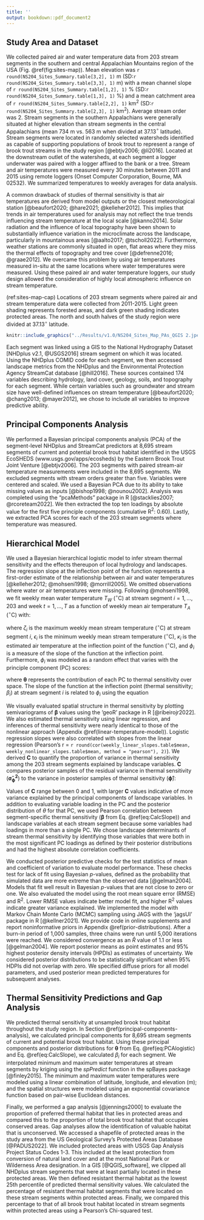 ---
title: ''
output: bookdown::pdf_document2
---
## Study Area and Dataset

We collected paired air and water temperature data from 203 stream segments in the southern and central Appalachian Mountains region of the USA (Fig. \@ref(fig:sites-map)). Mean elevation was `r round(NS204_Sites_Summary.table[3,2], 1)` m (SD:`r round(NS204_Sites_Summary.table[3,3], 1)` m) with a mean channel slope of `r round(NS204_Sites_Summary.table[1,2], 1)` % (SD:`r round(NS204_Sites_Summary.table[1,3], 1)` %) and a mean catchment area of `r round(NS204_Sites_Summary.table[2,2], 1)` km$^2$ (SD:`r round(NS204_Sites_Summary.table[2,3], 1)` km$^2$). Average stream order was 2. Stream segments in the southern Appalachians were generally situated at higher elevation than stream segments in the central Appalachians (mean 734 m vs. 563 m when divided at 37.13$^\circ$ latitude).  Stream segments were located in randomly selected watersheds identified as capable of supporting populations of brook trout to represent a range of brook trout streams in the study region [@ebtjv2006; @li2016]. Located at the downstream outlet of the watersheds, at each segment a logger underwater was paired with a logger affixed to the bank or a tree. Stream and air temperatures were measured every 30 minutes between 2011 and 2015 using remote loggers (Onset Computer Corporation, Bourne, MA 02532). We summarized temperatures to weekly averages for data analysis.

A common drawback of studies of thermal sensitivity is that air temperatures are derived from model outputs or the closest meteorological station [@beaufort2020; @hare2021; @kelleher2012]. This implies that trends in air temperatures used for analysis may not reflect the true trends influencing stream temperature at the local scale [@kanno2014]. Solar radiation and the influence of local topography have been shown to substantially influence variation in the microclimate across the landscape, particularly in mountainous areas [@aalto2017; @tscholl2022]. Furthermore, weather stations are commonly situated in open, flat areas where they miss the thermal effects of topography and tree cover [@defrenne2016; @graae2012]. We overcame this problem by using air temperatures measured in-situ at the same locations where water temperatures were measured. Using these paired air and water temperature loggers, our study design allowed the consideration of highly local atmospheric influence on stream temperature. 

(ref:sites-map-cap) Locations of 203 stream segments where paired air and stream temperature data were collected from 2011-2015. Light green shading represents forested areas, and dark green shading indicates protected areas. The north and south halves of the study region were divided at 37.13$^\circ$ latitude.

```{r sites-map, fig.cap = "(ref:sites-map-cap)", fig.align = "center", out.width = "100%"}
knitr::include_graphics("../Results/v1.0/NS204_Sites_Map_PAs_QGIS 2.jpeg")
```

Each segment was linked using a GIS to the National Hydrography Dataset [NHDplus v2.1, @USGS2016] stream segment on which it was located. Using the NHDplus COMID code for each segment, we then accessed landscape metrics from the NHDplus and the Environmental Protection Agency StreamCat database [@hill2016]. These sources contained 174 variables describing hydrology, land cover, geology, soils, and topography for each segment. While certain variables such as groundwater and stream size have well-defined influences on stream temperature [@beaufort2020; @chang2013; @mayer2012], we chose to include all variables to improve predictive ability.

## Principal Components Analysis

We performed a Bayesian principal components analysis (PCA) of the segment-level NHDplus and StreamCat predictors at 8,695 stream segments of current and potential brook trout habitat identified in the USGS EcoSHEDS (www.usgs.gov/apps/ecosheds) by the Eastern Brook Trout Joint Venture [@ebtjv2006]. The 203 segments with paired stream-air temperature measurements were included in the 8,695 segments. We excluded segments with stream orders greater than five. Variables were centered and scaled. We used a Bayesian PCA due to its ability to take missing values as inputs [@bishop1998; @nounou2002]. Analysis was completed using the “pcaMethods” package in R [@stacklies2007; @rcoreteam2022]. We then extracted the top ten loadings by absolute value for the first five principle components (cumulative R$^2$: 0.60). Lastly, we extracted PCA scores for each of the 203 stream segments where temperature was measured.

## Hierarchical Model

We used a Bayesian hierarchical logistic model to infer stream thermal sensitivity and the effects thereupon of local hydrology and landscapes. The regression slope at the inflection point of the function represents a first-order estimate of the relationship between air and water temperatures [@kelleher2012; @mohseni1998; @morrill2005]. We omitted observations where water or air temperatures were missing. Following @mohseni1998, we fit weekly mean water temperature $T_W$ ($^\circ$C) at stream segment $i = 1,...,203$ and week $t = 1,...,T$ as a function of weekly mean air temperature $T_A$ ($^\circ$C) with:

\begin{equation}
  \text{T}_{Wi,t} \sim \text{normal}\left(\epsilon_i + \frac{\zeta_i - \epsilon_i}{1 + e^{\phi_i(\kappa_i - \text{T}_{Ai,t})}}, \sigma^2\right),
  (\#eq:MohseniModel)
\end{equation}

\noindent where $\zeta_i$ is the maximum weekly mean stream temperature ($^\circ$C) at stream segment $i$, $\epsilon_i$ is the minimum weekly mean stream temperature ($^\circ$C), $\kappa_i$ is the estimated air temperature at the inflection point of the function ($^\circ$C), and $\phi_i$ is a measure of the slope of the function at the inflection point. Furthermore, $\phi_i$ was modeled as a random effect that varies with the principle component (PC) scores:

\begin{equation}
  \phi_i \sim \text{normal}(\theta_0 + \theta_1\text{PC}_{1,i} + \theta_2\text{PC}_{2,i} + \theta_3\text{PC}_{3,i} + \theta_4\text{PC}_{4,i} + \theta_5\text{PC}_{5,i}, \sigma^2_\phi),
  (\#eq:PCAlogistic)
\end{equation}

\noindent where $\bm{\theta}$ represents the contribution of each PC to thermal sensitivity over space. The slope of the function at the inflection point (thermal sensitivity; $\beta_i$) at stream segment $i$ is related to $\phi_i$ using the equation

\begin{equation}
  \beta_i = \frac{\phi_i*(\zeta_i - \epsilon_i)}{4}.
  (\#eq:CalcSlope)
\end{equation}

\noindent We visually evaluated spatial structure in thermal sensitivity by plotting semivariograms of $\bm{\beta}$ values using the 'geoR' package in R [@ribeirojr2022]. We also estimated thermal sensitivity using linear regression, and inferences of thermal sensitivity were nearly identical to those of the nonlinear approach (Appendix \@ref(linear-temperature-model)). Logistic regression slopes were also correlated with slopes from the linear regression (Pearson's r = `r round(cor(weekly_linear_slopes.table$mean, weekly_nonlinear_slopes.table$mean, method = "pearson"), 2)`). We derived $\bm{C}$ to quantify the proportion of variance in thermal sensitivity among the 203 stream segments explained by landscape variables. $\bm{C}$ compares posterior samples of the residual variance in thermal sensitivity ($\bm{\hat{\sigma}^2_\phi}$) to the variance in posterior samples of thermal sensitivity ($\bm{\hat{\phi}}$):

\begin{equation}
  \bm{C} = 1 - \frac{\bm{\hat{\sigma}^2_\phi}}{\text{var}(\bm{\hat{\phi}})}.
  (\#eq:C-phi)
\end{equation}

\noindent Values of $\bm{C}$ range between 0 and 1, with larger $\bm{C}$ values indicative of more variance explained by the principal components of landscape variables. In addition to evaluating variable loading in the PC and the posterior distribution of $\theta$ for that PC, we used Pearson correlation between segment-specific thermal sensitivity ($\bm{\beta}$ from Eq. \@ref(eq:CalcSlope)) and landscape variables at each stream segment because some variables had loadings in more than a single PC. We chose landscape determinants of stream thermal sensitivity by identifying those variables that were both in the most significant PC loadings as defined by their posterior distributions and had the highest absolute correlation coefficients.

We conducted posterior predictive checks for the test statistics of mean and coefficient of variation to evaluate model performance. These checks test for lack of fit using Bayesian $p$-values, defined as the probability that simulated data are more extreme than the observed data [@gelman2004]. Models that fit well result in Bayesian $p$-values that are not close to zero or one. We also evaluated the model using the root mean square error (RMSE) and R$^2$. Lower RMSE values indicate better model fit, and higher R$^2$ values indicate greater variance explained. We implemented the model with Markov Chain Monte Carlo (MCMC) sampling using JAGS with the 'jagsUI' package in R [@kellner2021]. We provide code in online supplements and report noninformative priors in Appendix \@ref(prior-distributions). After a burn-in period of 1,000 samples, three chains were run until 5,000 iterations were reached. We considered convergence as an $\hat{R}$ value of 1.1 or less [@gelman2004]. We report posterior means as point estimates and 95% highest posterior density intervals (HPDIs) as estimates of uncertainty. We considered posterior distributions to be statistically significant when 95% HDPIs did not overlap with zero. We specified diffuse priors for all model parameters, and used posterior mean predicted temperatures for subsequent analyses.

## Thermal Sensitivity Predictions and Gap Analysis

We predicted thermal sensitivity at unsampled brook trout habitat throughout the study region. In Section \@ref(principal-components-analysis), we calculated principal components for 8,695 stream segments of current and potential brook trout habitat. Using these principal components and posterior distributions for $\bm{\theta}$ from Eq. \@ref(eq:PCAlogistic) and Eq. \@ref(eq:CalcSlope), we calculated $\beta_i$ for each segment. We interpolated minimum and maximum water temperatures at stream segments by kriging using the *spPredict* function in the spBayes package [@finley2015]. The minimum and maximum water temperatures were modeled using a linear combination of latitude, longitude, and elevation (m); and the spatial structures were modeled using an exponential covariance function based on pair-wise Euclidean distances.

Finally, we performed a gap analysis [@jennings2000] to evaluate the proportion of preferred thermal habitat that lies in protected areas and compared this to the proportion of total brook trout habitat that occupies conserved areas. Gap analyses allow the identification of valuable habitat that is unconserved. We accessed a shapefile of protected areas in the study area from the US Geological Survey's Protected Areas Database [@PADUS2022]. We included protected areas with USGS Gap Analysis Project Status Codes 1-3. This included at the least protection from conversion of natural land cover and at the most National Park or Wilderness Area designation. In a GIS [@QGIS_software], we clipped all NHDplus stream segments that were at least partially located in these protected areas. We then defined resistant thermal habitat as the lowest 25th percentile of predicted thermal sensitivity values. We calculated the percentage of resistant thermal habitat segments that were located on these stream segments within protected areas. Finally, we compared this percentage to that of all brook trout habitat located in stream segments within protected areas using a Pearson's Chi-squared test.